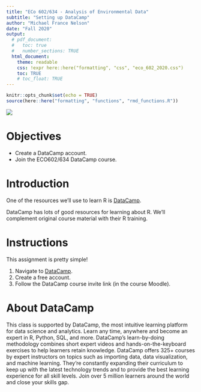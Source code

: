 ```yaml
---
title: "ECo 602/634 - Analysis of Environmental Data"
subtitle: "Setting up DataCamp"
author: "Michael France Nelson"
date: "Fall 2020"
output:
  # pdf_document:
  #   toc: true
  #   number_sections: TRUE
  html_document:
    theme: readable
    css: !expr here::here("formatting", "css", "eco_602_2020.css")
    toc: TRUE
    # toc_float: TRUE
---
```


```r
knitr::opts_chunk$set(echo = TRUE)
source(here::here("formatting", "functions", "rmd_functions.R"))
```

![](`r find_img("DataCamp-Horizontal-RGB.png")`)


# Objectives

- Create a DataCamp account.
- Join the ECO602/634 DataCamp course.


# Introduction

One of the resources we'll use to learn R is <a href="https://datacamp.com">DataCamp</a>.

DataCamp has lots of good resources for learning about R.  We'll complement original course material with their R training.


# Instructions

This assignment is pretty simple!

1. Navigate to <a href="https://DataCamp.com">DataCamp</a>.
2. Create a free account.
3. Follow the DataCamp course invite link (in the course Moodle).


# About DataCamp

This class is supported by DataCamp, the most intuitive learning platform for data science and analytics. Learn any time, anywhere and become an expert in R, Python, SQL, and more. DataCamp’s learn-by-doing methodology combines short expert videos and hands-on-the-keyboard exercises to help learners retain knowledge. DataCamp offers 325+ courses by expert instructors on topics such as importing data, data visualization, and machine learning. They’re constantly expanding their curriculum to keep up with the latest technology trends and to provide the best learning experience for all skill levels. Join over 5 million learners around the world and close your skills gap.